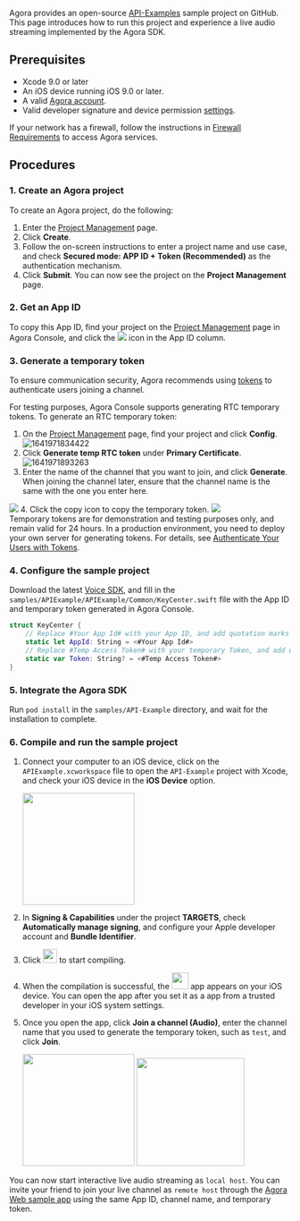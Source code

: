 <PlatformWrapper platform="ios">

Agora provides an open-source [API-Examples](https://github.com/AgoraIO/API-Examples) sample project on GitHub. This page introduces how to run this project and experience a live audio streaming implemented by the Agora SDK.

## Prerequisites

- Xcode 9.0 or later
- An iOS device running iOS 9.0 or later.
- A valid [Agora account](https://docs.agora.io/en/Agora%20Platform/sign_in_and_sign_up).
- Valid developer signature and device permission [settings](.#project_setting).

<div class="alert note">If your network has a firewall, follow the instructions in <a href="https://docs.agora.io/en/Agora%20Platform/firewall?platform=iOS">Firewall Requirements</a> to access Agora services.</div>


## Procedures

### 1. Create an Agora project

To create an Agora project, do the following:

1. Enter the [Project Management](https://console.agora.io/projects) page.
2. Click **Create**.
3. Follow the on-screen instructions to enter a project name and use case, and check **Secured mode: APP ID + Token (Recommended)** as the authentication mechanism.
4. Click **Submit**. You can now see the project on the **Project Management** page.

### 2. <a name="appid"></a>Get an App ID

To copy this App ID, find your project on the [Project Management](https://console.agora.io/projects) page in Agora Console, and click the <img src="https://web-cdn.agora.io/docs-files/1637824227532" />  icon in the App ID column.


### 3. <a name="temptoken"></a>Generate a temporary token

To ensure communication security, Agora recommends using [tokens](https://docs.agora.io/en/AgoraPlatform/term_token) to authenticate users joining a channel.

For testing purposes, Agora Console supports generating RTC temporary tokens. To generate an RTC temporary token:
1. On the [Project Management](https://console.agora.io/projects) page, find your project and click **Config**.
  ![1641971834422](https://web-cdn.agora.io/docs-files/1641971834422) 
2. Click **Generate temp RTC token** under **Primary Certificate**.
  ![1641971893263](https://web-cdn.agora.io/docs-files/1641971893263)
3. Enter the name of the channel that you want to join, and click **Generate**. When joining the channel later, ensure that the channel name is the same with the one you enter here.
 <img src="https://web-cdn.agora.io/docs-files/1649997524064" />
4. Click the copy icon to copy the temporary token. 
 <img src="https://web-cdn.agora.io/docs-files/1649997750496" />

<div class="alert note">Temporary tokens are for demonstration and testing purposes only, and remain valid for 24 hours. In a production environment, you need to deploy your own server for generating tokens. For details, see <a href="https://docs.agora.io/en/Video/token_server?platform=Android">Authenticate Your Users with Tokens</a>.</div>


### 4. Configure the sample project

Download the latest [Voice SDK](./downloads?platform=iOS), and fill in the `samples/APIExample/APIExample/Common/KeyCenter.swift` file with the App ID and temporary token generated in Agora Console.

  ```swift
  struct KeyCenter {
      // Replace #Your App Id# with your App ID, and add quotation marks around it, such as "xxxxxx"
      static let AppId: String = <#Your App Id#>
      // Replace #Temp Access Token# with your temporary Token, and add quotation marks around it, such as "xxxxxx"
      static var Token: String? = <#Temp Access Token#>
  }
  ```


### 5. Integrate the Agora SDK

Run `pod install` in the `samples/API-Example` directory, and wait for the installation to complete.

### 6. Compile and run the sample project

1. Connect your computer to an iOS device, click on the `APIExample.xcworkspace` file to open the `API-Example` project with Xcode, and check your iOS device in the **iOS Device** option.

    <img src="https://web-cdn.agora.io/docs-files/1639710570014" width="200"/>

2. In **Signing & Capabilities** under the project **TARGETS**, check **Automatically manage signing**, and configure your Apple developer account and **Bundle Identifier**.

3. Click <img src="https://web-cdn.agora.io/docs-files/1639710560035" width="25"/> to start compiling.

4. When the compilation is successful, the <img src="https://web-cdn.agora.io/docs-files/1640600081300" width="30"/> app appears on your iOS device. You can open the app after you set it as a app from a trusted developer in your iOS system settings.

5. Once you open the app, click **Join a channel (Audio)**, enter the channel name that you used to generate the temporary token, such as `test`, and click **Join**.

    <img src="https://web-cdn.agora.io/docs-files/1639710578205" width="200"/>

    <img src="https://web-cdn.agora.io/docs-files/1639710595513" width="193"/>


You can now start interactive live audio streaming as `local host`. You can invite your friend to join your live channel as `remote host` through the [Agora Web sample app](https://webdemo.agora.io/agora-web-showcase/examples/Agora-Web-Tutorial-1to1-Web/) using the same App ID, channel name, and temporary token.
</PlatformWrapper>